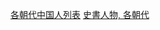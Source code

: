 {{Catnav|頁面分類|社会|政治|朝代|中国朝代|各朝代中国人}} 
{{Catnav|頁面分類|历史|各國歷史|中国历史|中国朝代|各朝代中国人}}
{{Catnav|頁面分類|历史|歷史人物|各朝代中国人}}
{{Catnav|頁面分類|人物|歷史人物|各朝代中国人}}
{{Catnav|頁面分類|總類|列表|人物列表|各國人物列表|中國人列表}}

[[Category:各朝代中国人列表|]]
[[Category:纪传体|史書人物, 各朝代]]